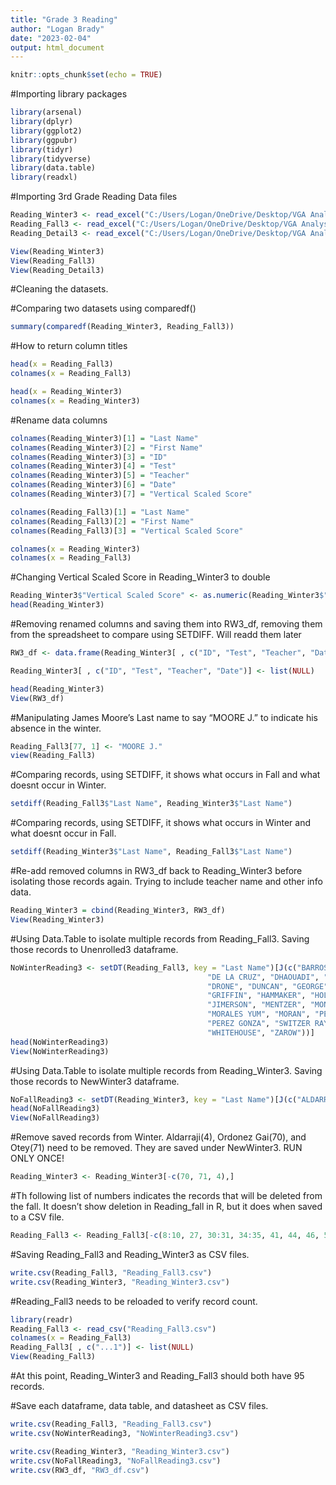 ```yaml
---
title: "Grade 3 Reading"
author: "Logan Brady"
date: "2023-02-04"
output: html_document
---
```


```r
knitr::opts_chunk$set(echo = TRUE)
```

#Importing library packages
```r
library(arsenal)
library(dplyr)
library(ggplot2)
library(ggpubr)
library(tidyr)
library(tidyverse)
library(data.table)
library(readxl)

```

#Importing 3rd Grade Reading Data files
```r
Reading_Winter3 <- read_excel("C:/Users/Logan/OneDrive/Desktop/VGA Analysis/Raw VGA Scores/3rd VGA Analysis 22-23.xlsx", sheet = 1)
Reading_Fall3 <- read_excel("C:/Users/Logan/OneDrive/Desktop/VGA Analysis/Raw VGA Scores/3rd VGA Analysis 22-23.xlsx", sheet = 2)
Reading_Detail3 <- read_excel("C:/Users/Logan/OneDrive/Desktop/VGA Analysis/Raw VGA Scores/3rd VGA Analysis 22-23.xlsx", sheet = 5)

View(Reading_Winter3)
View(Reading_Fall3)
View(Reading_Detail3)
```


#Cleaning the datasets.

#Comparing two datasets using comparedf()
```r
summary(comparedf(Reading_Winter3, Reading_Fall3))
```

#How to return column titles
```r
head(x = Reading_Fall3)
colnames(x = Reading_Fall3)

head(x = Reading_Winter3)
colnames(x = Reading_Winter3)
```

#Rename data columns
```r
colnames(Reading_Winter3)[1] = "Last Name"
colnames(Reading_Winter3)[2] = "First Name"
colnames(Reading_Winter3)[3] = "ID"
colnames(Reading_Winter3)[4] = "Test"
colnames(Reading_Winter3)[5] = "Teacher"
colnames(Reading_Winter3)[6] = "Date"
colnames(Reading_Winter3)[7] = "Vertical Scaled Score"

colnames(Reading_Fall3)[1] = "Last Name"
colnames(Reading_Fall3)[2] = "First Name"
colnames(Reading_Fall3)[3] = "Vertical Scaled Score"

colnames(x = Reading_Winter3)
colnames(x = Reading_Fall3)
```

#Changing Vertical Scaled Score in Reading_Winter3 to double
```r
Reading_Winter3$"Vertical Scaled Score" <- as.numeric(Reading_Winter3$"Vertical Scaled Score")
head(Reading_Winter3)
```

#Removing renamed columns and saving them into RW3_df, removing them from the spreadsheet to compare using SETDIFF. Will readd them later
```r
RW3_df <- data.frame(Reading_Winter3[ , c("ID", "Test", "Teacher", "Date")])

Reading_Winter3[ , c("ID", "Test", "Teacher", "Date")] <- list(NULL)

head(Reading_Winter3)
View(RW3_df)
```

#Manipulating James Moore's Last name to say "MOORE J." to indicate his absence in the winter.
```r
Reading_Fall3[77, 1] <- "MOORE J."
view(Reading_Fall3)
```


#Comparing records, using SETDIFF, it shows what occurs in Fall and what doesnt occur in Winter.
```r
setdiff(Reading_Fall3$"Last Name", Reading_Winter3$"Last Name")
```

#Comparing records, using SETDIFF, it shows what occurs in Winter and what doesnt occur in Fall.
```r
setdiff(Reading_Winter3$"Last Name", Reading_Fall3$"Last Name")
```

#Re-add removed columns in RW3_df back to Reading_Winter3 before isolating those records again. Trying to include teacher name and other info data.
```r
Reading_Winter3 = cbind(Reading_Winter3, RW3_df)
View(Reading_Winter3)
```

#Using Data.Table to isolate multiple records from Reading_Fall3. Saving those records to Unenrolled3 dataframe.
```r
NoWinterReading3 <- setDT(Reading_Fall3, key = "Last Name")[J(c("BARROS", "BASIRI", "BAYBROOK",
                                            "DE LA CRUZ", "DHAOUADI", "DINDAR",
                                            "DRONE", "DUNCAN", "GEORGE",
                                            "GRIFFIN", "HAMMAKER", "HOLSTEIN",
                                            "JIMERSON", "MENTZER", "MONTES RAMO", "MOORE J.", 
                                            "MORALES YUM", "MORAN", "PEREIRA SAN",
                                            "PEREZ GONZA", "SWITZER RAY", "WEST",
                                            "WHITEHOUSE", "ZAROW"))]
head(NoWinterReading3)
View(NoWinterReading3)
```

#Using Data.Table to isolate multiple records from Reading_Winter3. Saving those records to NewWinter3 dataframe.
```r
NoFallReading3 <- setDT(Reading_Winter3, key = "Last Name")[J(c("ALDARRAJI", "ORDONEZ GAI", "OTEY"))]
head(NoFallReading3)
View(NoFallReading3)
```

#Remove saved records from Winter. Aldarraji(4), Ordonez Gai(70), and Otey(71) need to be removed. They are saved under NewWinter3. RUN ONLY ONCE!
```r
Reading_Winter3 <- Reading_Winter3[-c(70, 71, 4),]
```

#Th following list of numbers indicates the records that will be deleted from the fall. It doesn't show deletion in Reading_fall in R, but it does when saved to a CSV file.
```r
Reading_Fall3 <- Reading_Fall3[-c(8:10, 27, 30:31, 34:35, 41, 44, 46, 54, 59, 73, 75, 77:79, 89:90, 100, 112, 115, 119),]
```

#Saving Reading_Fall3 and Reading_Winter3 as CSV files.
```r
write.csv(Reading_Fall3, "Reading_Fall3.csv")
write.csv(Reading_Winter3, "Reading_Winter3.csv")
```

#Reading_Fall3 needs to be reloaded to verify record count.
```r
library(readr)
Reading_Fall3 <- read_csv("Reading_Fall3.csv")
colnames(x = Reading_Fall3)
Reading_Fall3[ , c("...1")] <- list(NULL)
View(Reading_Fall3)
```
#At this point, Reading_Winter3 and Reading_Fall3 should both have 95 records.

#Save each dataframe, data table, and datasheet as CSV files.
```r
write.csv(Reading_Fall3, "Reading_Fall3.csv")
write.csv(NoWinterReading3, "NoWinterReading3.csv")

write.csv(Reading_Winter3, "Reading_Winter3.csv")
write.csv(NoFallReading3, "NoFallReading3.csv")
write.csv(RW3_df, "RW3_df.csv")
```

